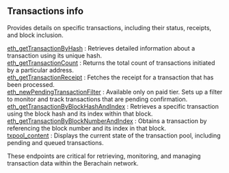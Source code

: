 
<Meta
  title="Berachain transactions info | dRPC"
/>

## Transactions info

Provides details on specific transactions, including their status, receipts, and block inclusion.

[eth_getTransactionByHash](/berachain-api/transactionsinfo/eth_getTransactionByHash) : Retrieves detailed information about a transaction using its unique hash. \
[eth_getTransactionCount](/berachain-api/transactionsinfo/eth_getTransactionCount) : Returns the total count of transactions initiated by a particular address. \
[eth_getTransactionReceipt](/berachain-api/transactionsinfo/eth_getTransactionReceipt) : Fetches the receipt for a transaction that has been processed.  \
[eth_newPendingTransactionFilter](/berachain-api/transactionsinfo/eth_newPendingTransactionFilter) : Available only on paid tier. Sets up a filter to monitor and track transactions that are pending confirmation. \
[eth_getTransactionByBlockHashAndIndex](/berachain-api/transactionsinfo/eth_getTransactionByBlockHashAndIndex) : Retrieves a specific transaction using the block hash and its index within that block. \
[eth_getTransactionByBlockNumberAndIndex](/berachain-api/transactionsinfo/eth_getTransactionByBlockNumberAndIndex) : Obtains a transaction by referencing the block number and its index in that block. \
[txpool_content](/berachain-api/transactionsinfo/txpool_content) :  Displays the current state of the transaction pool, including pending and queued transactions.

These endpoints are critical for retrieving, monitoring, and managing transaction data within the Berachain network.

<Space h={16} />
<GetStarted />